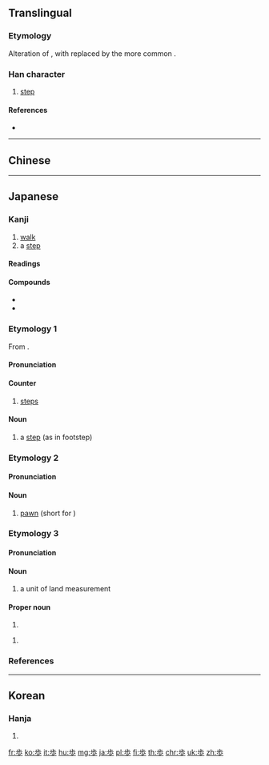 {{character info/new}}
{{also|步}}
==Translingual==

===Etymology===
Alteration of {{m|mul|步|sc=Hani}}, with {{m|mul|𣥂|sc=Hani}} replaced by the more common {{m|mul|少|sc=Hani}}.

===Han character===
{{Han char|rn=77|rad=止|as=04|sn=8|four=|canj=XYLMH,YLMH|ids=⿱止少}}

# [[step]]

====References====
* {{Han ref|kx=0576.101|dkj=16284|dj=0966.110|hdz=21441.020|uh=6B69|ud=27497}}

----

==Chinese==
{{zh-see|步|v}}

----

==Japanese==

===Kanji===
{{ja-kanji|grade=2|rs=止04|style=s|kyu=步}}

# [[walk]]
# a [[step]]

====Readings====
{{ja-readings
|goon=[[ぶ]] (bu)
|kanon=[[ほ]] (ho)
|kanyoon=[[ふ]] (fu)
|kun=[[あるく]] ([[歩く]], aruku), [[あゆむ]] ([[歩む]], ayumu), [[あゆみ]] ([[歩み]], ayumi)}}

====Compounds====
* {{ja-r|歩く|あるく|[[walk]]}}
* {{ja-r|歩廊|ほろう|[[corridor]]; [[platform]]}}

===Etymology 1===
{{ja-kanjitab|ほ|yomi=o}}
From {{etyl|ltc|ja|sort=ほ}} {{m|zh|歩|tr=bu<sup>H</sup>||step}}.

====Pronunciation====
{{ja-pron|yomi=kanon|ほ|acc=1|acc_ref=DJR,NHK}}

====Counter====
{{ja-pos|kyu=步|ほ|counter}}

# [[steps]]

====Noun====
{{ja-noun|kyu=步|ほ}}

# a [[step]] (as in footstep)

===Etymology 2===
{{ja-kanjitab|ふ|yomi=o}}

====Pronunciation====
{{ja-pron|yomi=kanyoon|ふ|acc=0|acc_ref=DJR,NHK}}

====Noun====
{{ja-noun|kyu=步|ふ}}

# {{lb|ja|shogi|sort=ふ}} [[pawn]] (short for {{m|ja|歩兵|tr=fuhyō}})

===Etymology 3===
{{ja-kanjitab|ぶ|yomi=o}}

====Pronunciation====
{{ja-pron|yomi=goon|ぶ|acc=0|acc_ref=DJR,NHK}}

====Noun====
{{ja-noun|kyu=步|ぶ}}

# a unit of land measurement

====Proper noun====
{{ja-pos|proper|kyu=步|あゆみ}}

# {{given name|female|lang=ja|sort=あゆみ}}

{{ja-pos|proper|kyu=步|あゆむ}}

# {{given name|unisex|lang=ja|sort=あゆむ}}

===References===
<references/>

----

==Korean==

===Hanja===
{{ko-hanja|hangeul=보|eumhun=|rv=bo|mr=po|y=po}}

# {{defn|lang=ko|sort=止04}}

[[fr:歩]]
[[ko:歩]]
[[it:歩]]
[[hu:歩]]
[[mg:歩]]
[[ja:歩]]
[[pl:歩]]
[[fi:歩]]
[[th:歩]]
[[chr:歩]]
[[uk:歩]]
[[zh:歩]]